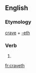 ==English==

===Etymology===
[[crave]] + [[-eth]]

===Verb===
{{en-verb form}}

# {{en-archaic third-person singular of|crave}}

[[fr:craveth]]